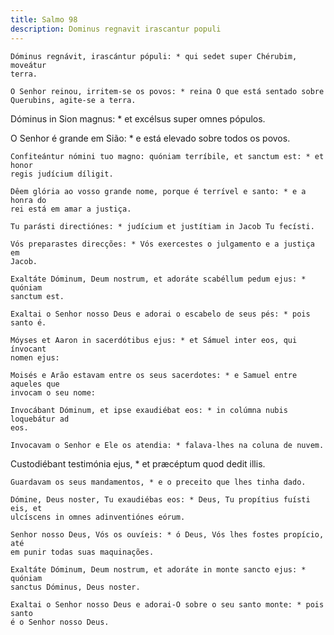 ```yaml
---
title: Salmo 98
description: Dominus regnavit irascantur populi
---
```


<div class="side-by-side not-content">

    Dóminus regnávit, irascántur pópuli: * qui sedet super Chérubim, moveátur
    terra.

    O Senhor reinou, irritem-se os povos: * reina O que está sentado sobre
    Querubins, agite-se a terra.

Dóminus in Sion magnus: * et excélsus super omnes pópulos.

O Senhor é grande em Sião: * e está elevado sobre todos os povos.

    Confiteántur nómini tuo magno: quóniam terríbile, et sanctum est: * et honor
    regis judícium díligit.

    Dêem glória ao vosso grande nome, porque é terrível e santo: * e a honra do
    rei está em amar a justiça.

    Tu parásti directiónes: * judícium et justítiam in Jacob Tu fecísti.

    Vós preparastes direcções: * Vós exercestes o julgamento e a justiça em
    Jacob.

    Exaltáte Dóminum, Deum nostrum, et adoráte scabéllum pedum ejus: * quóniam
    sanctum est.

    Exaltai o Senhor nosso Deus e adorai o escabelo de seus pés: * pois santo é.

    Móyses et Aaron in sacerdótibus ejus: * et Sámuel inter eos, qui ínvocant
    nomen ejus:

    Moisés e Arão estavam entre os seus sacerdotes: * e Samuel entre aqueles que
    invocam o seu nome:

    Invocábant Dóminum, et ipse exaudiébat eos: * in colúmna nubis loquebátur ad
    eos.

    Invocavam o Senhor e Ele os atendia: * falava-lhes na coluna de nuvem.

Custodiébant testimónia ejus, * et præcéptum quod dedit illis.

    Guardavam os seus mandamentos, * e o preceito que lhes tinha dado.

    Dómine, Deus noster, Tu exaudiébas eos: * Deus, Tu propítius fuísti eis, et
    ulcíscens in omnes adinventiónes eórum.

    Senhor nosso Deus, Vós os ouvíeis: * ó Deus, Vós lhes fostes propício, até
    em punir todas suas maquinações.

    Exaltáte Dóminum, Deum nostrum, et adoráte in monte sancto ejus: * quóniam
    sanctus Dóminus, Deus noster.

    Exaltai o Senhor nosso Deus e adorai-O sobre o seu santo monte: * pois santo
    é o Senhor nosso Deus.

</div>
